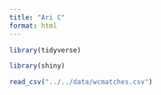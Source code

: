 ```yaml
---
title: "Ari C"
format: html
---
```


```r

library(tidyverse)

library(shiny)

```

```r
read_csv("../../data/wcmatches.csv")
```
